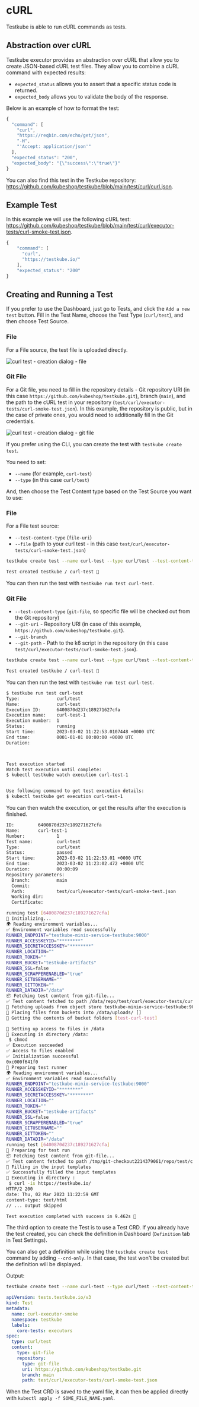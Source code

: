 
# cURL
Testkube is able to run cURL commands as tests.

## Abstraction over cURL
Testkube executor provides an abstraction over cURL that allow you to create JSON-based cURL test files. They allow you to combine a cURL command with expected results:

- `expected_status` allows you to assert that a specific status code is returned.
- `expected_body` allows you to validate the body of the response.

Below is an example of how to format the test:

```js
{
  "command": [
    "curl",
    "https://reqbin.com/echo/get/json",
    "-H",
    "'Accept: application/json'"
  ],
  "expected_status": "200",
  "expected_body": "{\"success\":\"true\"}"
}
```

You can also find this test in the Testkube repository: https://github.com/kubeshop/testkube/blob/main/test/curl/curl.json.

## Example Test
In this example we will use the following cURL test: https://github.com/kubeshop/testkube/blob/main/test/curl/executor-tests/curl-smoke-test.json.

```js
{
	"command": [
	  "curl",
	  "https://testkube.io/"
	],
	"expected_status": "200"
}
```

## Creating and Running a Test

<Tabs groupId="dashboard-cli">
<TabItem value="dash" label="Dashboard">

If you prefer to use the Dashboard, just go to Tests, and click the `Add a new test` button. Fill in the Test Name, choose the Test Type (`curl/test`), and then choose Test Source.

### File
For a File source, the test file is uploaded directly.

![curl test - creation dialog - file](../img/dashboard-curl-create-test-file.png)

### Git File
For a Git file, you need to fill in the repository details - Git repository URI (in this case `https://github.com/kubeshop/testkube.git`), branch (`main`), and the path to the cURL test in your repository (`test/curl/executor-tests/curl-smoke-test.json`). In this example, the repository is public, but in the case of private ones, you would need to additionally fill in the Git credentials.

![curl test - creation dialog - git file](../img/dashboard-curl-create-test-git-file.png)

</TabItem>
<TabItem value="cli" label="CLI">

If you prefer using the CLI, you can create the test with `testkube create test`.

You need to set:

- `--name` (for example, `curl-test`)
- `--type` (in this case `curl/test`)

And, then choose the Test Content type based on the Test Source you want to use:

### File

For a File test source:

- `--test-content-type` (`file-uri`)
- `--file` (path to your curl test - in this case `test/curl/executor-tests/curl-smoke-test.json`)

```sh
testkube create test --name curl-test --type curl/test --test-content-type file-uri --file test/curl/executor-tests/curl-smoke-test.json
```

```sh title="Expected output:"
Test created testkube / curl-test 🥇
```

You can then run the test with `testkube run test curl-test`.

### Git File

- `--test-content-type` (`git-file`, so specific file will be checked out from the Git repository)
- `--git-uri` - Repository URI (in case of this example, `https://github.com/kubeshop/testkube.git`).
- `--git-branch`
- `--git-path` - Path to the k6 script in the repository (in this case `test/curl/executor-tests/curl-smoke-test.json`).

```sh
testkube create test --name curl-test --type curl/test --test-content-type git-file --git-uri https://github.com/kubeshop/testkube.git --git-branch main --git-path test/curl/executor-tests/curl-smoke-test.json
```

```sh title="Expected output:"
Test created testkube / curl-test 🥇
```

You can then run the test with `testkube run test curl-test`.

```sh
$ testkube run test curl-test
Type:              curl/test
Name:              curl-test
Execution ID:      6400870d237c189271627cfa
Execution name:    curl-test-1
Execution number:  1
Status:            running
Start time:        2023-03-02 11:22:53.0107448 +0000 UTC
End time:          0001-01-01 00:00:00 +0000 UTC
Duration:          



Test execution started
Watch test execution until complete:
$ kubectl testkube watch execution curl-test-1


Use following command to get test execution details:
$ kubectl testkube get execution curl-test-1
```

You can then watch the execution, or get the results after the execution is finished.

```sh
ID:         6400870d237c189271627cfa
Name:       curl-test-1
Number:            1
Test name:         curl-test
Type:              curl/test
Status:            passed
Start time:        2023-03-02 11:22:53.01 +0000 UTC
End time:          2023-03-02 11:23:02.472 +0000 UTC
Duration:          00:00:09
Repository parameters:
  Branch:          main
  Commit:          
  Path:            test/curl/executor-tests/curl-smoke-test.json
  Working dir:     
  Certificate:     

running test [6400870d237c189271627cfa]
🚚 Initializing...
🌍 Reading environment variables...
✅ Environment variables read successfully
RUNNER_ENDPOINT="testkube-minio-service-testkube:9000"
RUNNER_ACCESSKEYID="********"
RUNNER_SECRETACCESSKEY="********"
RUNNER_LOCATION=""
RUNNER_TOKEN=""
RUNNER_BUCKET="testkube-artifacts"
RUNNER_SSL=false
RUNNER_SCRAPPERENABLED="true"
RUNNER_GITUSERNAME=""
RUNNER_GITTOKEN=""
RUNNER_DATADIR="/data"
📦 Fetching test content from git-file...
✅ Test content fetched to path /data/repo/test/curl/executor-tests/curl-smoke-test.json
📂 Fetching uploads from object store testkube-minio-service-testkube:9000...
📂 Placing files from buckets into /data/uploads/ []
📂 Getting the contents of bucket folders [test-curl-test]

📂 Setting up access to files in /data
🔬 Executing in directory /data: 
 $ chmod 
✅ Execution succeeded
✅ Access to files enabled
✅ Initialization successful
0xc000f641f0
🚚 Preparing test runner
🌍 Reading environment variables...
✅ Environment variables read successfully
RUNNER_ENDPOINT="testkube-minio-service-testkube:9000"
RUNNER_ACCESSKEYID="********"
RUNNER_SECRETACCESSKEY="********"
RUNNER_LOCATION=""
RUNNER_TOKEN=""
RUNNER_BUCKET="testkube-artifacts"
RUNNER_SSL=false
RUNNER_SCRAPPERENABLED="true"
RUNNER_GITUSERNAME=""
RUNNER_GITTOKEN=""
RUNNER_DATADIR="/data"
running test [6400870d237c189271627cfa]
🚚 Preparing for test run
📦 Fetching test content from git-file...
✅ Test content fetched to path /tmp/git-checkout2214379061/repo/test/curl/executor-tests/curl-smoke-test.json
🔑 Filling in the input templates
✅ Successfully filled the input templates
🔬 Executing in directory : 
 $ curl -is https://testkube.io/
HTTP/2 200 
date: Thu, 02 Mar 2023 11:22:59 GMT
content-type: text/html
// ... output skipped

Test execution completed with success in 9.462s 🥇
```

</TabItem>
<TabItem value="crd" label="Custom Resource">

The third option to create the Test is to use a Test CRD. If you already have the test created, you can check the definition in Dashboard (`Definition` tab in Test Settings). 

You can also get a definition while using the `testkube create test` command by adding `--crd-only`.
In that case, the test won't be created but the definition will be displayed.

Output:
```sh
testkube create test --name curl-test --type curl/test --test-content-type git-file --git-uri https://github.com/kubeshop/testkube.git --git-branch main --git-path test/curl/executor-tests/curl-smoke-test.json --crd-only
```

```yaml
apiVersion: tests.testkube.io/v3
kind: Test
metadata:
  name: curl-executor-smoke
  namespace: testkube
  labels:
    core-tests: executors
spec:
  type: curl/test
  content:
    type: git-file
    repository:
      type: git-file
      uri: https://github.com/kubeshop/testkube.git
      branch: main
      path: test/curl/executor-tests/curl-smoke-test.json
```

</TabItem>
</Tabs>

When the Test CRD is saved to the yaml file, it can then be applied directly with `kubectl apply -f SOME_FILE_NAME.yaml`.